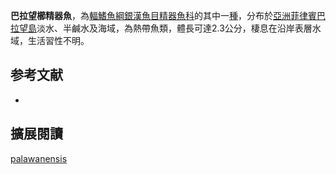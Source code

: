 {{Speciesbox
| name = 巴拉望櫛精器魚
| image = 
| status = NE
| status_system = IUCN3.1
| genus = Neostethus
| species = palawanensis
| authority = [[Myers|Myers]], 1935
| synonyms = *''Plectrostethus palawanensis'',Myers, 1935
}}
'''巴拉望櫛精器魚'''，為[[輻鰭魚綱|輻鰭魚綱]][[銀漢魚目|銀漢魚目]][[精器魚科|精器魚科]]的其中一[[種|種]]，分布於[[亞洲|亞洲]][[菲律賓|菲律賓]][[巴拉望島|巴拉望島]]淡水、半鹹水及海域，為熱帶魚類，體長可達2.3公分，棲息在沿岸表層水域，生活習性不明。
==参考文献==
*{{FishBase_species|genus=Neostethus|species=palawanensis|year=2016|month=3}}

== 擴展閱讀 ==
{{refbegin}}
{{wikispecies-inline|Neostethus palawanensis|巴拉望櫛精器魚}}
{{refend}}
{{Taxonbar|from=Q2107239}}

[[Category:櫛精器魚屬|palawanensis]]


{{魚類小作品}}